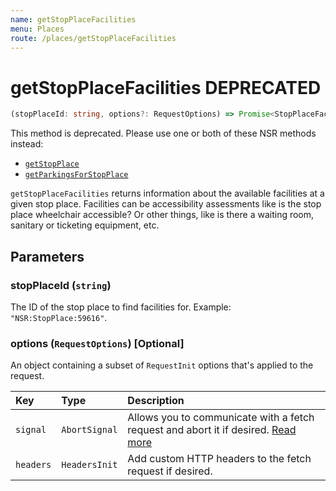 ```yaml
---
name: getStopPlaceFacilities
menu: Places
route: /places/getStopPlaceFacilities
---
```


# getStopPlaceFacilities DEPRECATED

```typescript
(stopPlaceId: string, options?: RequestOptions) => Promise<StopPlaceFacilities>
```

This method is deprecated. Please use one or both of these NSR methods instead:

-   [`getStopPlace`](/nsr/getStopPlace)
-   [`getParkingsForStopPlace`](/nsr/getParkingsForStopPlace)

`getStopPlaceFacilities` returns information about the available facilities at a given stop place.
Facilities can be accessibility assessments like is the stop place wheelchair accessible? Or other things, like is there a waiting room, sanitary or ticketing equipment, etc.

## Parameters

### stopPlaceId (`string`)

The ID of the stop place to find facilities for. Example: `"NSR:StopPlace:59616"`.

### options (`RequestOptions`) [Optional]

An object containing a subset of `RequestInit` options that's applied to the request.

| Key       | Type          | Description                                                                                                                                       |
| :-------- | :------------ | :------------------------------------------------------------------------------------------------------------------------------------------------ |
| `signal`  | `AbortSignal` | Allows you to communicate with a fetch request and abort it if desired. [Read more](https://developer.mozilla.org/en-US/docs/Web/API/AbortSignal) |
| `headers` | `HeadersInit` | Add custom HTTP headers to the fetch request if desired.                                                                                          |
